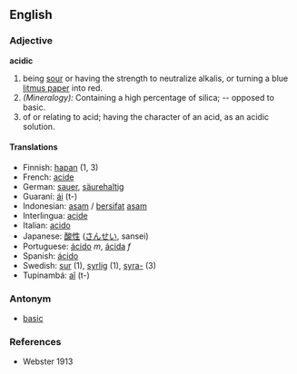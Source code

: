 ==English==
=== Adjective ===
'''acidic'''

# being [[sour]] or having the strength to neutralize alkalis, or turning a blue [[litmus paper]] into red. 
#''(Mineralogy):'' Containing a high percentage of silica; -- opposed to basic.
#of or relating to acid; having the character of an acid, as an acidic solution.

==== Translations ====
* Finnish: [[hapan]] (1, 3)
* French: [[acide]] 
* German: [[sauer]], [[säurehaltig]] 
* Guaraní: [[ái]] (t-)
* Indonesian: [[asam]] / [[sifat|bersifat]] [[asam]]
* Interlingua: [[acide]] 
* Italian: [[acido]] 
* Japanese: [[酸性]] ([[さんせい]], sansei)
* Portuguese: [[ácido]] ''m'', [[ácida]] ''f''
* Spanish: [[ácido]]
* Swedish: [[sur]] (1), [[syrlig]] (1), [[syra-]] (3)
* Tupinambá: [[aî]] (t-)

=== Antonym ===
* [[basic]]

===References===
*Webster 1913